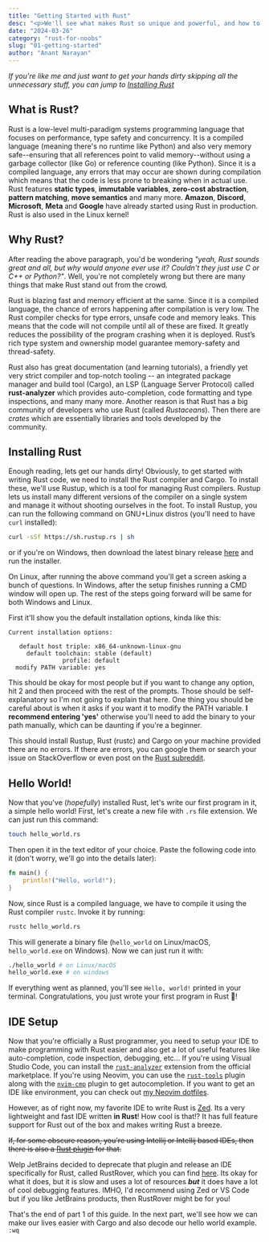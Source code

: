 ```yaml
---
title: "Getting Started with Rust"
desc: "<p>We'll see what makes Rust so unique and powerful, and how to setup the Rust toolchain on Windows/MacOS/GNU Linux</p>"
date: "2024-03-26"
category: "rust-for-noobs"
slug: "01-getting-started"
author: "Anant Narayan"
---
```


*If you're like me and just want to get your hands dirty skipping all the unnecessary stuff, you can jump to [Installing Rust](#installing-rust)*

## What is Rust?
Rust is a low-level multi-paradigm systems programming language that focuses on performance, type safety and concurrency. It is a compiled language (meaning there's no runtime like Python) and also very memory safe--ensuring that all references point to valid memory--without using a garbage collector (like Go) or reference counting (like Python). Since it is a compiled language, any errors that may occur are shown during compilation which means that the code is less prone to breaking when in actual use. Rust features **static types**, **immutable variables**, **zero-cost abstraction**, **pattern matching**, **move semantics** and many more. **Amazon**, **Discord**, **Microsoft**, **Meta** and **Google** have already started using Rust in production. Rust is also used in the Linux kernel!

## Why Rust?
After reading the above paragraph, you'd be wondering *"yeah, Rust sounds great and all, but why would anyone ever use it? Couldn't they just use C or C++ or Python?"*. Well, you're not completely wrong but there are many things that make Rust stand out from the crowd.

Rust is blazing fast and memory efficient at the same. Since it is a compiled language, the chance of errors happening after compilation is very low. The Rust compiler checks for type errors, unsafe code and memory leaks. This means that the code will not compile until all of these are fixed. It greatly reduces the possibility of the program crashing when it is deployed. Rust’s rich type system and ownership model guarantee memory-safety and thread-safety.

Rust also has great documentation (and learning tutorials), a friendly yet very strict compiler and top-notch tooling -- an integrated package manager and build tool (Cargo), an LSP (Language Server Protocol) called **rust-analyzer** which provides auto-completion, code formatting and type inspections, and many many more. Another reason is that Rust has a big community of developers who use Rust (called *Rustaceans*). Then there are *crates* which are essentially libraries and tools developed by the community.

## Installing Rust
Enough reading, lets get our hands dirty! Obviously, to get started with writing Rust code, we need to install the Rust compiler and Cargo. To install these, we'll use Rustup, which is a tool for managing Rust compilers. Rustup lets us install many different versions of the compiler on a single system and manage it without shooting ourselves in the foot. To install Rustup, you can run the following command on GNU+Linux distros (you'll need to have `curl` installed):
```sh
curl -sSf https://sh.rustup.rs | sh
```
or if you're on Windows, then download the latest binary release [here](https://static.rust-lang.org/rustup/dist/i686-pc-windows-gnu/rustup-init.exe) and run the installer.

On Linux, after running the above command you'll get a screen asking a bunch of questions. In Windows, after the setup finishes running a CMD window will open up. The rest of the steps going forward will be same for both Windows and Linux.

First it'll show you the default installation options, kinda like this:
```text
Current installation options:

   default host triple: x86_64-unknown-linux-gnu
     default toolchain: stable (default)
               profile: default
  modify PATH variable: yes
```
This should be okay for most people but if you want to change any option, hit 2 and then proceed with the rest of the prompts. Those should be self-explanatory so I'm not going to explain that here. One thing you should be careful about is when it asks if you want it to modify the PATH variable. **I recommend entering 'yes'** otherwise you'll need to add the binary to your path manually, which can be daunting if you're a beginner.

This should install Rustup, Rust (rustc) and Cargo on your machine provided there are no errors. If there are errors, you can google them or search your issue on StackOverflow or even post on the [Rust subreddit](https://reddit.com/r/rust).

## Hello World!

Now that you've (*hopefully*) installed Rust, let's write our first program in it, a simple hello world! First, let's create a new file with `.rs` file extension. We can just run this command:

```bash
touch hello_world.rs
```

Then open it in the text editor of your choice. Paste the following code into it (don't worry, we'll go into the details later):

```rust
fn main() {
    println!("Hello, world!");
}
```

Now, since Rust is a compiled language, we have to compile it using the Rust compiler `rustc`. Invoke it by running:

```bash
rustc hello_world.rs
```

This will generate a binary file (`hello_world` on Linux/macOS, `hello_world.exe` on Windows). Now we can just run it with:

```bash
./hello_world # on Linux/macOS
hello_world.exe # on windows
```

If everything went as planned, you'll see `Hello, world!` printed in your terminal. Congratulations, you just wrote your first program in Rust 🥳!

## IDE Setup
Now that you're officially a Rust programmer, you need to setup your IDE to make programming with Rust easier and also get a lot of useful features like auto-completion, code inspection, debugging, etc...
If you're using Visual Studio Code, you can install the [`rust-analyzer`](https://marketplace.visualstudio.com/items?itemName=rust-lang.rust-analyzer) extension from the official marketplace. If you're using Neovim, you can use the [`rust-tools`](https://github.com/simrat39/rust-tools.nvim) plugin along with the [`nvim-cmp`](https://github.com/hrsh7th/nvim-cmp) plugin to get autocompletion. If you want to get an IDE like environment, you can check out [my Neovim dotfiles](https://github.com/anantnrg/nvim-conf).

However, as of right now, my favorite IDE to write Rust is [Zed](https://zed.dev). Its a very lightweight and fast IDE written **in Rust**! How cool is that!? It has full feature support for Rust out of the box and makes writing Rust a breeze.

~~If, for some obscure reason, you're using Intellij or Intellij based IDEs, then there is also a [Rust plugin](https://www.jetbrains.com/rust/) for that.~~

Welp JetBrains decided to deprecate that plugin and release an IDE specifically for Rust, called RustRover, which you can find [here](https://www.jetbrains.com/rust/). Its okay for what it does, but it is slow and uses a lot of resources ***but*** it does have a lot of cool debugging features. IMHO, I'd recommend using Zed or VS Code but if you like JetBrains products, then RustRover might be for you!

That's the end of part 1 of this guide. In the next part, we'll see how we can make our lives easier with Cargo and also decode our hello world example. `:wq`
